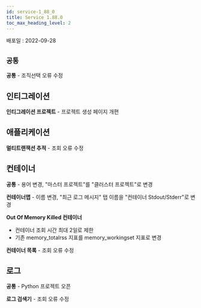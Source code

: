 ```yaml
---
id: service-1_88_0
title: Service 1.88.0
toc_max_heading_level: 2
---
```



배포일 : 2022-09-28

## `공통`

**공통** - 조직선택 오류 수정

## 인티그레이션

**인티그레이션 프로젝트** - 프로젝트 생성 페이지 개편

## 애플리케이션

**멀티트랜잭션 추적** - 조회 오류 수정

## 컨테이너

**공통** - 용어 변경, "마스터 프로젝트"를 "클러스터 프로젝트"로 변경

**컨테이너맵** - 이름 변경, "최근 로그 메시지" 탭 이름을 "컨테이너 Stdout/Stderr"로 변경

**Out Of Memory Killed 컨테이너** 

- 컨테이너 조회 시간 최대 2일로 제한
- 기존 memory_totalrss 지표를 memory_workingset 지표로 변경

**컨테이너 목록** - 조회 오류 수정

## 로그

**공통** - Python 프로젝트 오픈

**로그 검색기** - 조회 오류 수정